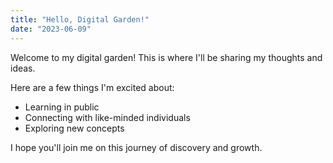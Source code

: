 ```yaml
---
title: "Hello, Digital Garden!"
date: "2023-06-09"
---
```


Welcome to my digital garden! This is where I'll be sharing my thoughts and ideas.

Here are a few things I'm excited about:

- Learning in public
- Connecting with like-minded individuals
- Exploring new concepts

I hope you'll join me on this journey of discovery and growth.

